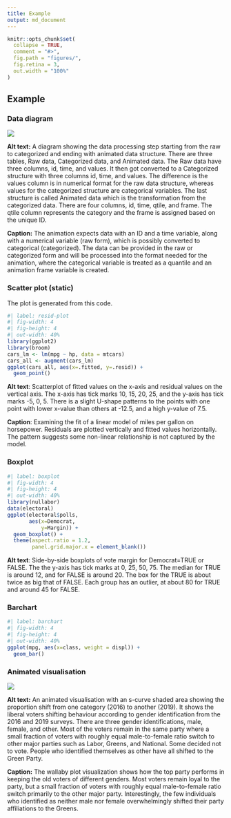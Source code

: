 ```yaml
---
title: Example
output: md_document
---
```


```r
knitr::opts_chunk$set(
  collapse = TRUE, 
  comment = "#>", 
  fig.path = "figures/",
  fig.retina = 3,
  out.width = "100%"
)
```

## Example

### Data diagram

![](figures/example2.png)

**Alt text:** A diagram showing the data processing step starting from the raw to categorized and ending with animated data structure. There are three tables, Raw data, Categorized data, and Animated data. The Raw data have three columns, id, time, and values. It then got converted to a Categorized structure with three columns id, time, and values. The difference is the values column is in numerical format for the raw data structure, whereas values for the categorized structure are categorical variables. The last structure is called Animated data which is the transformation from the categorized data. There are four columns, id, time, qtile, and frame. The qtile column represents the category and the frame is assigned based on the unique ID.

**Caption:** The animation expects data with an ID and a time variable, along with a numerical variable (raw form), which is possibly converted to categorical (categorized). The data can be provided in the raw or categorized form and will be processed into the format needed for the animation, where the categorical variable is treated as a quantile and an animation frame variable is created. 


### Scatter plot (static)

The plot is generated from this code. 

```r
#| label: resid-plot
#| fig-width: 4
#| fig-height: 4
#| out-width: 40%
library(ggplot2)
library(broom)
cars_lm <- lm(mpg ~ hp, data = mtcars)
cars_all <- augment(cars_lm)
ggplot(cars_all, aes(x=.fitted, y=.resid)) + 
  geom_point()
```

**Alt text**: Scatterplot of fitted values on the x-axis and residual values on the vertical axis. The x-axis has tick marks 10, 15, 20, 25, and the y-axis has tick marks -5, 0, 5. There is a slight U-shape patterns to the points with one point with lower x-value than others at -12.5, and a high y-value of 7.5.

**Caption**: Examining the fit of a linear model of miles per gallon on horsepower. Residuals are plotted vertically and fitted values horizontally. The pattern suggests some non-linear relationship is not captured by the model.

### Boxplot

```r
#| label: boxplot
#| fig-width: 4
#| fig-height: 4
#| out-width: 40%
library(nullabor)
data(electoral)
ggplot(electoral$polls, 
       aes(x=Democrat, 
           y=Margin)) +
  geom_boxplot() +
  theme(aspect.ratio = 1.2, 
        panel.grid.major.x = element_blank())
```

**Alt text**: Side-by-side boxplots of vote margin for Democrat=TRUE or FALSE. The the y-axis has tick marks at 0, 25, 50, 75. The median for TRUE is around 12, and for FALSE is around 20. The box for the TRUE is about twice as big that of FALSE. Each group has an outlier, at about 80 for TRUE and around 45 for FALSE.

### Barchart

```r
#| label: barchart
#| fig-width: 4
#| fig-height: 4
#| out-width: 40%
ggplot(mpg, aes(x=class, weight = displ)) +
  geom_bar()
```

### Animated visualisation

![](figures/example1.gif)

**Alt text:** An animated visualisation with an s-curve shaded area showing the proportion shift from one category (2016) to another (2019). It shows the liberal voters shifting behaviour according to gender identification from the 2016 and 2019 surveys. There are three gender identifications, male, female, and other. Most of the voters remain in the same party where a small fraction of voters with roughly equal male-to-female ratio switch to other major parties such as Labor, Greens, and National. Some decided not to vote. People who identified themselves as other have all shifted to the Green Party.

**Caption:** The wallaby plot visualization shows how the top party performs in keeping the old voters of different genders. Most voters remain loyal to the party, but a small fraction of voters with roughly equal male-to-female ratio switch primarily to the other major party. Interestingly, the few individuals who identified as neither male nor female overwhelmingly shifted their party affiliations to the Greens. 
